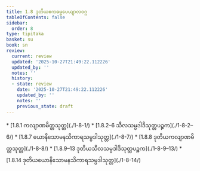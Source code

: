 ```yaml
---
title: 1.8 ဒုတိယဧကဓမ္မပေယျာလဝဂ္ဂ
tableOfContents: false
sidebar:
  order: 8
type: tipitaka
basket: su
book: sn
review:
  current: review
  updated: '2025-10-27T21:49:22.112226'
  updated_by: ''
  notes: ''
  history:
  - state: review
    date: '2025-10-27T21:49:22.112226'
    updated_by: ''
    notes: ''
    previous_state: draft
---
```



<ReviewStatus review={frontmatter.review} showDetails={true} />

<HypothesisAnnotation frontmatter={frontmatter} />

<DynamicBreadcrumb />



<TableOfContents book="sn" section="1.8">
* [1.8.1 ကလျာဏမိတ္တသုတ္တ](./1-8-1/)
* [1.8.2–6 သီလသမ္ပဒါဒိသုတ္တပဉ္စက](./1-8-2–6/)
* [1.8.7 ယောနိသောမနသိကာရသမ္ပဒါသုတ္တ](./1-8-7/)
* [1.8.8 ဒုတိယကလျာဏမိတ္တသုတ္တ](./1-8-8/)
* [1.8.9–13 ဒုတိယသီလသမ္ပဒါဒိသုတ္တပဉ္စက](./1-8-9–13/)
* [1.8.14 ဒုတိယယောနိသောမနသိကာရသမ္ပဒါသုတ္တ](./1-8-14/)
</TableOfContents>
